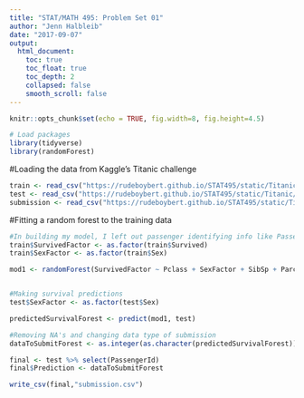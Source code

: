 ```yaml
---
title: "STAT/MATH 495: Problem Set 01"
author: "Jenn Halbleib"
date: "2017-09-07"
output:
  html_document:
    toc: true
    toc_float: true
    toc_depth: 2
    collapsed: false
    smooth_scroll: false
---
```


```r
knitr::opts_chunk$set(echo = TRUE, fig.width=8, fig.height=4.5)

# Load packages
library(tidyverse)
library(randomForest)
```

#Loading the data from Kaggle's Titanic challenge
```r
train <- read_csv("https://rudeboybert.github.io/STAT495/static/Titanic/train.csv")
test <- read_csv("https://rudeboybert.github.io/STAT495/static/Titanic/test.csv")
submission <- read_csv("https://rudeboybert.github.io/STAT495/static/Titanic/gender_submission.csv")
```

#Fitting a random forest to the training data
```r
#In building my model, I left out passenger identifying info like PassengerID and Name, along with #Ticket. I figure any information the ticket gives will be encompassed by Fare. Ommited Cabin bc randomForest cannot handle a factor with 133 levels. Ommited Age, Fare, and Embarked due to NA's.
train$SurvivedFactor <- as.factor(train$Survived)
train$SexFactor <- as.factor(train$Sex)

mod1 <- randomForest(SurvivedFactor ~ Pclass + SexFactor + SibSp + Parch,data = train, ntree = 1000)


#Making survival predictions
test$SexFactor <- as.factor(test$Sex)

predictedSurvivalForest <- predict(mod1, test)

#Removing NA's and changing data type of submission
dataToSubmitForest <- as.integer(as.character(predictedSurvivalForest))

final <- test %>% select(PassengerId)
final$Prediction <- dataToSubmitForest

write_csv(final,"submission.csv")
```

